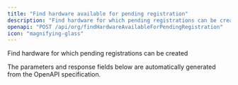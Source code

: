 ```yaml
---
title: "Find hardware available for pending registration"
description: "Find hardware for which pending registrations can be created"
openapi: "POST /api/org/findHardwareAvailableForPendingRegistration"
icon: "magnifying-glass"
---
```


Find hardware for which pending registrations can be created

<Note>
The parameters and response fields below are automatically generated from the OpenAPI specification.
</Note>
